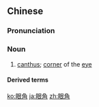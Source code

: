 ==Chinese==
{{zh-forms}}

===Pronunciation===
{{zh-pron
|m=yǎnjiǎo,er=y
|c=ngaan5 gok3
|cat=n
}}

===Noun===
{{zh-noun}}

# {{lb|zh|anatomy}} [[canthus]]; [[corner]] of the [[eye]]

====Derived terms====
{{zh-der|眼角膜}}

[[ko:眼角]]
[[ja:眼角]]
[[zh:眼角]]